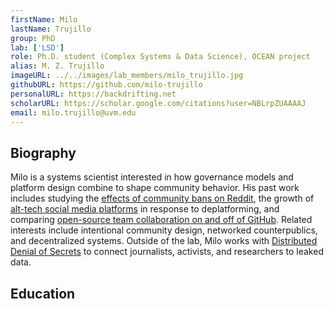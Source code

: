 ```yaml
---
firstName: Milo
lastName: Trujillo
group: PhD
lab: ['LSD']
role: Ph.D. student (Complex Systems & Data Science), OCEAN project
alias: M. Z. Trujillo
imageURL: ../../images/lab_members/milo_trujillo.jpg
githubURL: https://github.com/milo-trujillo
personalURL: https://backdrifting.net
scholarURL: https://scholar.google.com/citations?user=NBLrpZUAAAAJ
email: milo.trujillo@uvm.edu
---
```


## Biography

Milo is a systems scientist interested in how governance models and platform design combine to shape community behavior. His past work includes studying the [effects of community bans on Reddit](https://arxiv.org/pdf/2106.16207.pdf), the growth of [alt-tech social media platforms](https://arxiv.org/pdf/2004.01984.pdf) in response to deplatforming, and comparing [open-source team collaboration on and off of GitHub](https://arxiv.org/pdf/2106.15611.pdf). Related interests include intentional community design, networked counterpublics, and decentralized systems. Outside of the lab, Milo works with [Distributed Denial of Secrets](https://ddosecrets.com/) to connect journalists, activists, and researchers to leaked data.

## Education

<EducationList>
	<EducationItem advisor="Laurent Hébert-Dufresne and James Bagrow" 
					degree="Ph.D in Complex Systems and Data Science"
					years="2020-2024 (est)" 
					university="University of Vermont"/>
	<EducationItem advisor="Sibel Adalı and Jianxi Gao" 
					degree="Ms.C in Computer Science"
					years="2018-2020" 
					university="Rensselaer Polytechnic Institute"/>
	<EducationItem degree="Bs.C in Computer Science and Science and Technology Studies"
					years="2014-2018" 
					university="Rensselaer Polytechnic Institute"/>
</EducationList>


